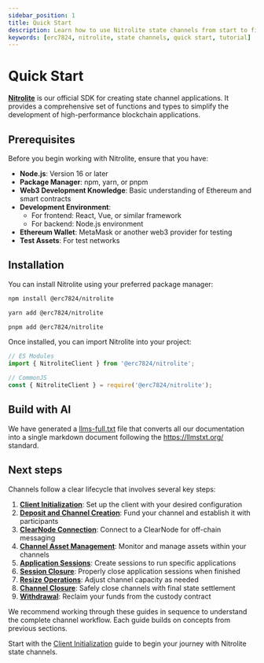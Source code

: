 ```yaml
---
sidebar_position: 1
title: Quick Start
description: Learn how to use Nitrolite state channels from start to finish.
keywords: [erc7824, nitrolite, state channels, quick start, tutorial]
---
```



# Quick Start

**[Nitrolite](https://www.npmjs.com/package/@erc7824/nitrolite)** is our official SDK for creating state channel applications. It provides a comprehensive set of functions and types to simplify the development of high-performance blockchain applications.

## Prerequisites

Before you begin working with Nitrolite, ensure that you have:

- **Node.js**: Version 16 or later
- **Package Manager**: npm, yarn, or pnpm
- **Web3 Development Knowledge**: Basic understanding of Ethereum and smart contracts
- **Development Environment**: 
  - For frontend: React, Vue, or similar framework
  - For backend: Node.js environment
- **Ethereum Wallet**: MetaMask or another web3 provider for testing
- **Test Assets**: For test networks

## Installation

You can install Nitrolite using your preferred package manager:

<Tabs>
  <TabItem value="npm" label="npm">

  ```bash
  npm install @erc7824/nitrolite
  ```

  </TabItem>
  <TabItem value="yarn" label="yarn">

  ```bash
  yarn add @erc7824/nitrolite
  ```

  </TabItem>
  <TabItem value="pnpm" label="pnpm">

  ```bash
  pnpm add @erc7824/nitrolite
  ```

  </TabItem>
</Tabs>

Once installed, you can import Nitrolite into your project:

```javascript
// ES Modules
import { NitroliteClient } from '@erc7824/nitrolite';

// CommonJS
const { NitroliteClient } = require('@erc7824/nitrolite');
```

## Build with AI
We have generated a [llms-full.txt](/llms-full.txt) file that converts all our documentation into a single markdown document following the https://llmstxt.org/ standard.



## Next steps

Channels follow a clear lifecycle that involves several key steps:

1. **[Client Initialization](initializing_client)**: Set up the client with your desired configuration
2. **[Deposit and Channel Creation](deposit_and_create_channel)**: Fund your channel and establish it with participants
3. **[ClearNode Connection](connect_to_the_clearnode)**: Connect to a ClearNode for off-chain messaging
4. **[Channel Asset Management](balances)**: Monitor and manage assets within your channels
5. **[Application Sessions](application_session)**: Create sessions to run specific applications
6. **[Session Closure](close_session)**: Properly close application sessions when finished
7. **[Resize Operations](resize_channel)**: Adjust channel capacity as needed
8. **[Channel Closure](close_channel)**: Safely close channels with final state settlement
9. **[Withdrawal](withdrawal)**: Reclaim your funds from the custody contract

We recommend working through these guides in sequence to understand the complete channel workflow. Each guide builds on concepts from previous sections.

Start with the [Client Initialization](initializing_client) guide to begin your journey with Nitrolite state channels.
